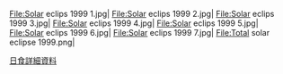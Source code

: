 {{Portal:日食/圖片/header}}
{{Commonscat|Solar eclipse of 1999 August 11|更多1999年8月11日日食圖片}}
<gallery>
File:Solar eclips 1999 1.jpg|
File:Solar eclips 1999 2.jpg|
File:Solar eclips 1999 3.jpg|
File:Solar eclips 1999 4.jpg|
File:Solar eclips 1999 5.jpg|
File:Solar eclips 1999 6.jpg|
File:Solar eclips 1999 7.jpg|
File:Total solar eclipse 1999.png|
</gallery>
[[1999年8月11日日食|日食詳細資料]]
</div>
